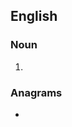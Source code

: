 ==English==

===Noun===
{{head|en|noun plural form}}

# {{plural of|disagreement|lang=en}}

===Anagrams===
* {{anagrams|en|demagnetisers}}